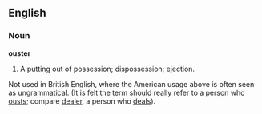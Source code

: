 ==English==

===Noun===

'''ouster'''

#A putting out of possession; dispossession; ejection.


Not used in British English, where the American usage above is often seen as ungrammatical. (It is felt the term should really refer to a person who [[ousts]]; compare [[dealer]], a person who [[deals]]).